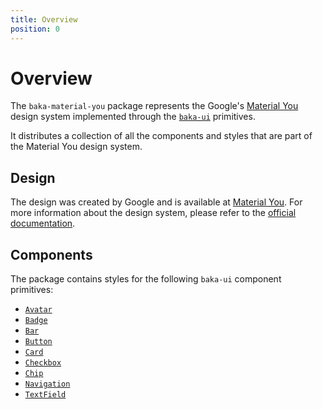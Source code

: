 ```yaml
---
title: Overview
position: 0
---
```


# Overview

The `baka-material-you` package represents the Google's [Material You](https://m3.material.io/) design system implemented through the [`baka-ui`](https://www.npmjs.com/package/baka-ui) primitives.

It distributes a collection of all the components and styles that are part of the Material You design system.

## Design

The design was created by Google and is available at [Material You](https://m3.material.io/). For more information about the design system, please refer to the [official documentation](https://m3.material.io/).

## Components

The package contains styles for the following `baka-ui` component primitives:

- [`Avatar`](/design/material-you/components/avatar)
- [`Badge`](/design/material-you/components/badge)
- [`Bar`](/design/material-you/components/bar)
- [`Button`](/design/material-you/components/button)
- [`Card`](/design/material-you/components/card)
- [`Checkbox`](/design/material-you/components/checkbox)
- [`Chip`](/design/material-you/components/chip)
- [`Navigation`](/design/material-you/components/navigation)
- [`TextField`](/design/material-you/components/text-field)